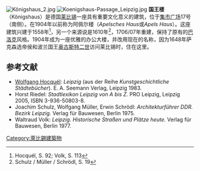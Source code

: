 [[File:Königshaus_2.jpg|thumb]]
[[File:Koenigshaus-Passage_Leipzig.jpg|thumb]]
'''国王楼'''（Königshaus）是德国[[莱比锡|莱比锡]]一座具有重要文化意义的建筑，位于[[集市广场_(莱比锡)|集市广场]]17号（南侧）。在1904年以前称为阿佩尔楼（''Apelsches Haus''或''Apels Haus''）。这座建筑兴建于1558年<ref>Hocquél, S. 92; Volk, S. 113</ref>，另一个来源说是1610年<ref>Schulz / Müller / Schrödl, S. 19</ref>，1706/07年重建，保持了原有的[[巴洛克|巴洛克]]风格。1904年成为一座优雅的办公大楼，并改用现在的名称，因为1648年萨克森选帝侯和波兰国王[[奥古斯特二世_(波兰)|奥古斯特二世]]访问莱比锡时，住在这里。
 
== 参考文献 ==
<references/>
* [[Wolfgang_Hocquél|Wolfgang Hocquél]]: ''Leipzig'' (aus der Reihe ''Kunstgeschichtliche Städtebücher''). E. A. Seemann Verlag, Leipzig 1983.
* Horst Riedel: ''Stadtlexikon Leipzig von A bis Z''. PRO Leipzig, Leipzig 2005, ISBN 3-936-50803-8.
* Joachim Schulz, Wolfgang Müller, Erwin Schrödl: ''Architekturführer DDR. Bezirk Leipzig.'' Verlag für Bauwesen, Berlin 1975.
* Waltraud Volk: ''Leipzig. Historische Straßen und Plätze heute.'' Verlag für Bauwesen, Berlin 1977.
{{Commons|Category:Königshaus (Leipzig)}}

[[Category:萊比錫建築物|Category:萊比錫建築物]]